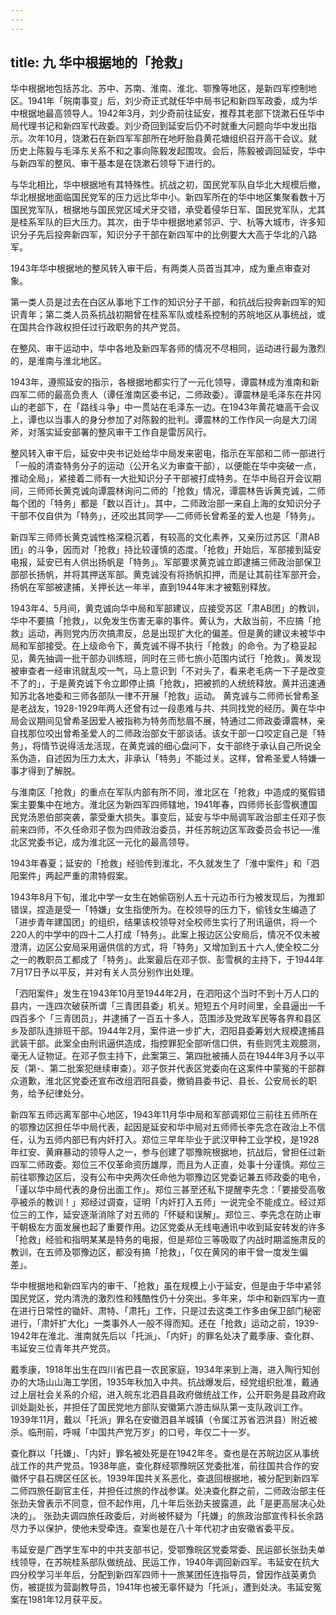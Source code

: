 ```yaml
---
---
---
```

title: 九   华中根据地的「抢救」
---

华中根据地包括苏北、苏中、苏南、淮南、淮北、鄂豫等地区，是新四军控制地区。1941年「皖南事变」后，刘少奇正式就任华中局书记和新四军政委，成为华中根据地最高领导人。1942年3月，刘少奇前往延安，推荐其老部下饶漱石任华中局代理书记和新四军代政委。刘少奇回到延安后仍不时就重大问题向华中发出指示。次年10月，饶漱石在新四军军部所在地盱胎县黄花塘组织召开高干会议。就历史上陈毅与毛泽东关系不和之事向陈毅发起围攻。会后，陈毅被调回延安，华中与新四军的整风、审干基本是在饶漱石领导下进行的。

与华北相比，华中根据地有其特殊性。抗战之初，国民党军队自华北大规模后撤，华北根据地面临国民党军的压力远比华中小。新四军所在的华中地区集聚看数十万国民党军队，根据地与国民党区域犬牙交错，承受着侵华日军、国民党军队，尤其是桂系军队的巨大压力。其次，由于华中根据地紧邻沪、宁、杭等大城市，许多知识分子先后投奔新四军，知识分子干部在新四军中的比例要大大高于华北的八路军。

1943年华中根据地的整风转入审干后，有两类人员首当其冲，成为重点审查对象。

第一类人员是过去在白区从事地下工作的知识分子干部，和抗战后投奔新四军的知识青年；第二类人员系抗战初期曾在桂系军队或桂系控制的苏皖地区从事统战，或在国共合作政权担任过行政职务的共产党员。 

在整风、审干运动中，华中各地及新四军各师的情况不尽相同，运动进行最为激烈的，是淮南与淮北地区。

1943年，遵照延安的指示，各根据地都实行了一元化领导，谭震林成为淮南和新四军二师的最高负责人（谭任淮南区委书记，二师政委）。谭震林是毛泽东在井冈山的老部下，在「路线斗争」中一贯站在毛泽东一边。在1943年黄花塘高干会议上，谭也以当事人的身分参加了对陈毅的批判。谭震林的工作作风一向是大刀阔斧，对落实延安部署的整风审干工作自是雷厉风行。

整风转入审干后，延安中央书记处给华中局发来密电，指示在军部和二师一部进行「一般的清查特务分子的运动（公开名义为审查干部），以便能在华中突破一点，推动全局」，紧接着二师有一大批知识分子干部被打成特务。在华中局召开会议期间，三师师长黄克诚向谭震林询问二师的「抢救」情况，谭震林告诉黄克诚，二师每个团的「特务」都是「数以百计」。其中，二师政治部一来自上海的女知识分子干部不仅自供为「特务」，还咬出其同学──二师师长曾希圣的爱人也是「特务」。 

新四军三师师长黄克诚性格深稳沉着，有较高的文化素养，又亲历过苏区「肃AB团」的斗争，因而对「抢救」持比较谨慎的态度。「抢救」开始后，军部接到延安电报，延安已有人供出扬帆是「特务」。军部要求黄克诚立即逮捕三师政治部保卫部部长扬帆，并将其押送军部。黄克诚没有将扬帆扣押，而是让其前往军部开会，扬帆在军部被逮捕，关押长达一年半，直到1944年末才被甄别释放。

1943年4、5月间，黄克诚向华中局和军部建议，应接受苏区「肃AB团」的教训，华中不要搞「抢救」，以免发生伤害无辜的事件。黄认为，大敌当前，不应搞「抢救」运动，再则党内历次搞肃反，总是出现扩大化的偏差。但是黄的建议未被华中局和军部接受。在上级命令下，黄克诚不得不执行「抢救」的命令。为了稳妥起见，黄先抽调一批干部办训练班，同时在三师七旅小范围内试行「抢救」。黄发现被审查者一经审讯就乱咬一气，马上意识到「不对头了，看来老毛病一下子是改变不了的」，于是黄克诚下令立即停止搞「抢救」，把被抓的人统统释放。黄并迅速通知苏北各地委和三师各部队一律不开展「抢救」运动。  黄克诚与二师师长曾希圣是老战友，1928-1929年两人还曾有过一段患难与共、共同找党的经历。黄在华中局会议期间见曾希圣因爱人被指称为特务而愁眉不展，特通过二师政委谭震林，亲自找那位咬出曾希圣爱人的二师政治部女干部谈话。该女干部一口咬定自己是「特务」，将情节说得活龙活现，在黄克诚的细心盘问下，女干部终于承认自己所说全系伪造，自述因为压力太大，非承认「特务」不能过关。这样，曾希圣爱人特嫌一事才得到了解脱。

与淮南区「抢救」的重点在军队内部有所不同，淮北区在「抢救」中造成的冤假错案主要集中在地方。淮北区为新四军四师辖地，1941年春，四师师长彭雪枫遭国民党汤恩伯部突袭，蒙受重大损失。事变后，延安与华中局调军政治部主任邓子恢前来四师，不久任命邓子恢为四师政治委员，并任苏皖边区军政委员会书记──淮北区党委书记，成为淮北区一元化的最高领导。

1943年春夏；延安的「抢救」经验传到淮北，不久就发生了「淮中案件」和「泗阳案件」两起严重的肃特假案。

1943年8月下旬，淮北中学一女生在她偷窃别人五十元边币行为被发现后，为推卸错误，捏造是受一「特嫌」女生指使所为。在校领导的压力下，偷钱女生编造了「进步青年建国团」的组织，结果该校领导对全校师生实行了刑讯逼供，将一个220人的中学中的四十二人打成「特务」。此案上报边区公安局后，情况不仅未被澄清，边区公安局采用逼供信的方式，将「特务」又增加到五十六人,使全校二分之一的教职员工都成了「特务」。此案最后在邓子恢、彭雪枫的主持下，于1944年7月17日予以平反，并对有关人员分别作出处理。 

「泗阳案件」发生在1943年10月至1944年2月，在泗阳这个当时不到十万人口的县内，一连四次破获所谓「三青团县委」机关。短短五个月时间里，全县逼出一千四百多个「三青团员」，并逮捕了一百五十多人，范围涉及党政军民等各界和县区乡及部队连排班干部。1944年2月，案件进一步扩大，泗阳县委筹划大规模逮捕县武装干部。此案全由刑讯逼供造成，指控罪犯全部听信口供，有些则凭主观臆测，毫无人证物证。在邓子恢主持下，此案第三、第四批被捕人员在1944年3月予以平反（第-、第二批案犯继续审查）。邓子恢并代表区党委向在这案件中蒙冤的干部群众道歉，淮北区党委还宣布改组泗阳县委，撤销县委书记、县长、公安局长的职务，给予纪律处分。 

新四军五师远离军部中心地区，1943年11月华中局和军部调郑位三前往五师所在的鄂豫边区担任华中局代表，起因是延安和华中局对五师师长李先念在政治上不信任，认为五师内部已有内奸打入。郑位三早年毕业于武汉甲种工业学校，是1928年红安、黄麻暴动的领导人之一，参与创建了鄂豫皖根据地，抗战后，曾担任过新四军二师政委。郑位三不仅革命资历雄厚，而且为人正直，处事十分谨慎。郑位三前往鄂豫边区后，没有公布中央两次任命他为鄂豫边区党委记兼五师政委的电令，「谨以华中局代表的身份出面工作」。郑位三甚至还私下提醒李先念：「要接受高敬亭被杀的教训！」郑经过调查，证明「内奸打入五师」一说完全不能成立。经过郑位三的工作，延安逐渐消除了对五师的「怀疑和误解」。郑位三、李先念在防止审干朝极左方面发展也起了重要作用。边区党委从无线电通讯中收到延安转发的许多「抢救」经验和指明某某是特务的电报，但是郑位三等吸取了内战时期滥施肃反的教训，在五师及鄂豫边区，都没有搞「抢救」，「仅在黄冈的审干曾一度发生偏差」。 

华中根据地和新四军内的审干、「抢救」虽在规模上小于延安，但是由于华中紧邻国民党区，党内清洗的激烈性和残酷性仍十分突出。多年来，华中和新四军内一直在进行日常性的锄奸、肃特、「肃托」工作，只是过去这类工作多由保卫部门秘密进行，「肃奸扩大化」一类事外人一般不得而知。还在「抢救」运动之前，1939-1942年在淮北、淮南就先后以「托派」、「内奸」的罪名处决了戴季康、查化群、韦延安三位青年共产党员。

戴季康，1918年出生在四川省巴县一农民家庭，1934年来到上海，进入陶行知创办的大场山山海工学团，1935年秋加入中共。抗战爆发后，经党组织批准，戴通过上层社会关系的介绍，进入皖东北泗县县政府做统战工作，公开职务是县政府政训处副处长，并担任了国民党地方部队安徽第六游击纵队第一支队政训工作。1939年11月，戴以「托派」罪名在安徽泗县羊城镇（令属江苏省泗洪县）附近被杀。临刑前，呼喊「中国共产党万岁」的口号，年仅二十一岁。 

查化群以「托嫌」、「内奸」罪名被处死是在1942年冬。查也是在苏皖边区从事统战工作的共产党员。1938年底，查化群经鄂豫皖区党委批准，前往国共合作的安徽怀宁县石牌区任区长。1939年国共关系恶化，查退回根据地，被分配到新四军二师四旅任副官主任，并担任过旅的作战参谋。处决查化群之前，二师政治部主任张劲夫曾表示不同意，但不起作用，几十年后张劲夫披露道，此「是更高层决心处决的」。  张劲夫调四旅任政委后，对尚被怀疑为「托嫌」的旅政治部宣传科长余路尽力予以保护，使他未受牵连。查案也是在八十年代初才由安徽省委平反。

韦延安是广西学生军中的中共支部书记，受鄂豫皖区党委常委、民运部长张劲夫单线领导，在苏皖桂系部队做统战、民运工作，1940年调回新四军。韦延安在抗大四分校学习半年后，分配到新四军四师十一旅某团任连指导员，曾因作战英勇负伤，被提拔为营副教导员，1941年也被无辜怀疑为「托派」，遭到处决。韦延安冤案在1981年12月获平反。
